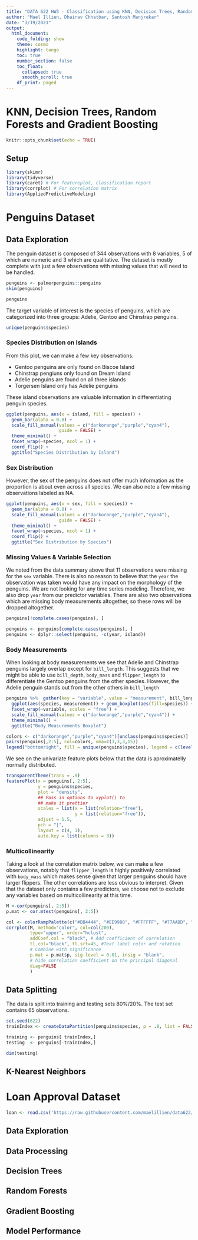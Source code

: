 ```yaml
---
title: "DATA 622 HW3 - Classification using KNN, Decision Trees, Random Forests and Gradient Boosting"
author: "Mael Illien, Dhairav Chhatbar, Santosh Manjrekar"
date: "3/19/2021"
output: 
  html_document:
    code_folding: show
    theme: cosmo
    highlight: tango
    toc: true
    number_section: false
    toc_float:
      collapsed: true
      smooth_scroll: true
    df_print: paged
---
```


# KNN, Decision Trees, Random Forests and Gradient Boosting

```r
knitr::opts_chunk$set(echo = TRUE)
```

## Setup

```r
library(skimr)
library(tidyverse)
library(caret) # For featureplot, classification report
library(corrplot) # For correlation matrix
library(AppliedPredictiveModeling)
```

# Penguins Dataset

## Data Exploration

The penguin dataset is composed of 344 observations with 8 variables, 5 of which are numeric and 3 which are qualitative. The dataset is mostly complete with just a few observations with missing values that will need to be handled. 

```r
penguins <- palmerpenguins::penguins
skim(penguins)
```

```r
penguins
```

The target variable of interest is the species of penguins, which are categorized into three groups: Adelie, Gentoo and Chinstrap penguins.

```r
unique(penguins$species)
```

### Species Distribution on Islands

From this plot, we can make a few key observations: 

- Gentoo penguins are only found on Biscoe Island
- Chinstrap pengiuns only found on Dream Island
- Adelie penguins are found on all three islands
- Torgersen Island only has Adelie penguins

These island observations are valuable information in differentiating penguin species.

```r
ggplot(penguins, aes(x = island, fill = species)) +
  geom_bar(alpha = 0.8) +
  scale_fill_manual(values = c("darkorange","purple","cyan4"),
                    guide = FALSE) +
  theme_minimal() +
  facet_wrap(~species, ncol = 1) +
  coord_flip() +
  ggtitle("Species Distribution by Island")
```

### Sex Distribution

However, the sex of the penguins does not offer much information as the proportion is about even across all species. We can also note a few missing observations labeled as NA. 

```r
ggplot(penguins, aes(x = sex, fill = species)) +
  geom_bar(alpha = 0.8) +
  scale_fill_manual(values = c("darkorange","purple","cyan4"),
                    guide = FALSE) +
  theme_minimal() +
  facet_wrap(~species, ncol = 1) +
  coord_flip() +
  ggtitle("Sex Distribution by Species")
```

### Missing Values & Variable Selection

We noted from the data summary above that 11 observations were missing for the `sex` variable. There is also no reason to believe that the `year` the observation was taken would have any impact on the morphology of the penguins. We are not looking for any time series modeling. Therefore, we also drop `year` from our predictor variables. There are also two observations which are missing body measurements altogether, so these rows will be dropped altogether.

```r
penguins[!complete.cases(penguins), ]
```

```r
penguins <- penguins[complete.cases(penguins), ]
penguins <- dplyr::select(penguins, -c(year, island))
```

### Body Measurements

When looking at body measurements we see that Adelie and Chinstrap penguins largely overlap except for `bill_length`. This suggests that we might be able to use `bill_depth`, `body_mass` and `flipper_length` to differentiate the Gentoo penguins from the other species. However, the Adelie penguin stands out from the other others in `bill_length`

```r
penguins %>%  gather(key = "variable", value = "measurement", bill_length_mm:body_mass_g) %>% 
  ggplot(aes(species, measurement)) + geom_boxplot(aes(fill=species)) + 
  facet_wrap(~variable, scales = "free") +
  scale_fill_manual(values = c("darkorange","purple","cyan4")) +
  theme_minimal() +
  ggtitle("Body Measurements Boxplot")
```

```r
colors <- c("darkorange","purple","cyan4")[unclass(penguins$species)]
pairs(penguins[,2:5], col=colors, oma=c(3,3,3,15))
legend("bottomright", fill = unique(penguins$species), legend = c(levels(penguins$species)))
```

We see on the univariate feature plots below that the data is aproximatelly normally distributed.

```r
transparentTheme(trans = .9)
featurePlot(x = penguins[, 2:5], 
            y = penguins$species, 
            plot = "density", 
            ## Pass in options to xyplot() to 
            ## make it prettier
            scales = list(x = list(relation="free"), 
                          y = list(relation="free")), 
            adjust = 1.5, 
            pch = "|", 
            layout = c(4, 1), 
            auto.key = list(columns = 3))
```

### Multicollinearity

Taking a look at the correlation matrix below, we can make a few observations, notably that `flipper_length` is highly positively correlated with `body_mass` which makes sense given that larger penguins should have larger flippers. The other correlations are less obvious to interpret. Given that the dataset only contains a few predictors, we choose not to exclude any variables based on multicollinearity at this time.

```r
M <-cor(penguins[, 2:5])
p.mat <- cor.mtest(penguins[, 2:5])
```

```r
col <- colorRampPalette(c("#BB4444", "#EE9988", "#FFFFFF", "#77AADD", "#4477AA"))
corrplot(M, method="color", col=col(200),  
         type="upper", order="hclust", 
         addCoef.col = "black", # Add coefficient of correlation
         tl.col="black", tl.srt=45, #Text label color and rotation
         # Combine with significance
         p.mat = p.mat$p, sig.level = 0.01, insig = "blank", 
         # hide correlation coefficient on the principal diagonal
         diag=FALSE 
         ) 
```


## Data Splitting

The data is split into training and testing sets 80%/20%. The test set contains 65 observations.

```r
set.seed(622)
trainIndex <- createDataPartition(penguins$species, p = .8, list = FALSE, times = 1)

training <- penguins[ trainIndex,]
testing  <- penguins[-trainIndex,]

dim(testing)
```

## K-Nearest Neighbors

# Loan Approval Dataset

```r
loan <- read.csv('https://raw.githubusercontent.com/maelillien/data622/main/hw3/Loan_approval.csv', header = TRUE)
```

## Data Exploration

## Data Processing

## Decision Trees

## Random Forests

## Gradient Boosting

## Model Performance












